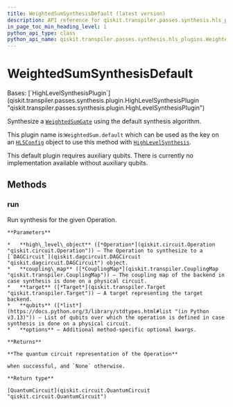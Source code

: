 ```yaml
---
title: WeightedSumSynthesisDefault (latest version)
description: API reference for qiskit.transpiler.passes.synthesis.hls_plugins.WeightedSumSynthesisDefault in the latest version of qiskit
in_page_toc_min_heading_level: 1
python_api_type: class
python_api_name: qiskit.transpiler.passes.synthesis.hls_plugins.WeightedSumSynthesisDefault
---
```


# WeightedSumSynthesisDefault

<Class id="qiskit.transpiler.passes.synthesis.hls_plugins.WeightedSumSynthesisDefault" isDedicatedPage={true} github="https://github.com/Qiskit/qiskit/tree/stable/2.1/qiskit/transpiler/passes/synthesis/hls_plugins.py#L2340-L2368" signature="qiskit.transpiler.passes.synthesis.hls_plugins.WeightedSumSynthesisDefault" modifiers="class">
  Bases: [`HighLevelSynthesisPlugin`](qiskit.transpiler.passes.synthesis.plugin.HighLevelSynthesisPlugin "qiskit.transpiler.passes.synthesis.plugin.HighLevelSynthesisPlugin")

  Synthesize a [`WeightedSumGate`](qiskit.circuit.library.WeightedSumGate "qiskit.circuit.library.WeightedSumGate") using the default synthesis algorithm.

  This plugin name is:`WeightedSum.default` which can be used as the key on an [`HLSConfig`](qiskit.transpiler.passes.HLSConfig "qiskit.transpiler.passes.HLSConfig") object to use this method with [`HighLevelSynthesis`](qiskit.transpiler.passes.HighLevelSynthesis "qiskit.transpiler.passes.HighLevelSynthesis").

  <Admonition title="Note" type="note">
    This default plugin requires auxiliary qubits. There is currently no implementation available without auxiliary qubits.
  </Admonition>

  ## Methods

  ### run

  <Function id="qiskit.transpiler.passes.synthesis.hls_plugins.WeightedSumSynthesisDefault.run" github="https://github.com/Qiskit/qiskit/tree/stable/2.1/qiskit/transpiler/passes/synthesis/hls_plugins.py#L2353-L2368" signature="run(high_level_object, coupling_map=None, target=None, qubits=None, **options)">
    Run synthesis for the given Operation.

    **Parameters**

    *   **high\_level\_object** ([*Operation*](qiskit.circuit.Operation "qiskit.circuit.Operation")) – The Operation to synthesize to a [`DAGCircuit`](qiskit.dagcircuit.DAGCircuit "qiskit.dagcircuit.DAGCircuit") object.
    *   **coupling\_map** ([*CouplingMap*](qiskit.transpiler.CouplingMap "qiskit.transpiler.CouplingMap")) – The coupling map of the backend in case synthesis is done on a physical circuit.
    *   **target** ([*Target*](qiskit.transpiler.Target "qiskit.transpiler.Target")) – A target representing the target backend.
    *   **qubits** ([*list*](https://docs.python.org/3/library/stdtypes.html#list "(in Python v3.13)")) – List of qubits over which the operation is defined in case synthesis is done on a physical circuit.
    *   **options** – Additional method-specific optional kwargs.

    **Returns**

    **The quantum circuit representation of the Operation**

    when successful, and `None` otherwise.

    **Return type**

    [QuantumCircuit](qiskit.circuit.QuantumCircuit "qiskit.circuit.QuantumCircuit")
  </Function>
</Class>

